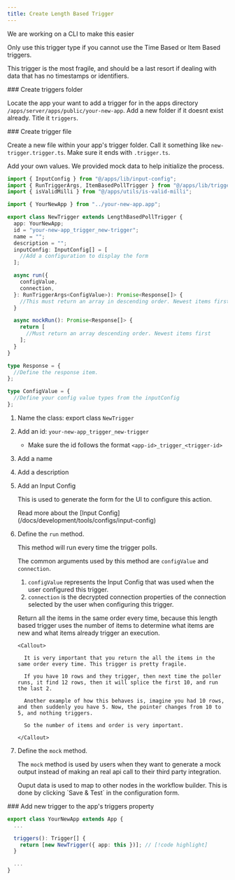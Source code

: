 ```yaml
---
title: Create Length Based Trigger
---
```


<Callout>We are working on a CLI to make this easier</Callout>

<Callout type="warn">
  Only use this trigger type if you cannot use the Time Based or Item Based triggers.

This trigger is the most fragile, and should be a last resort if dealing with data that has no timestamps or identifiers.

</Callout>

<Steps>

<Step>
### Create triggers folder

Locate the app your want to add a trigger for in the apps directory `/apps/server/apps/public/your-new-app`. Add a new folder if it doesnt exist already. Title it `triggers`.

<Files>
  <Folder name="apps" defaultOpen>
    <Folder name="ui" />
    <Folder name="server" defaultOpen>
      <Folder name="src" defaultOpen>
        <Folder name="apps" defaultOpen>
          <Folder name="public" defaultOpen>
            <Folder name="your-new-app" defaultOpen>
              <Folder name="triggers" defaultOpen />
              <File name="your-new-app.app.ts" />
            </Folder>
          </Folder>
        </Folder>
      </Folder>
    </Folder>
  </Folder>
</Files>

</Step>

<Step>
### Create trigger file

Create a new file within your app's trigger folder. Call it something like `new-trigger.trigger.ts`. Make sure it ends with `.trigger.ts`.

Add your own values. We provided mock data to help initialize the process.

```ts
import { InputConfig } from "@/apps/lib/input-config";
import { RunTriggerArgs, ItemBasedPollTrigger } from "@/apps/lib/trigger";
import { isValidMilli } from "@/apps/utils/is-valid-milli";

import { YourNewApp } from "../your-new-app.app";

export class NewTrigger extends LengthBasedPollTrigger {
  app: YourNewApp;
  id = "your-new-app_trigger_new-trigger";
  name = "";
  description = "";
  inputConfig: InputConfig[] = [
    //Add a configuration to display the form
  ];

  async run({
    configValue,
    connection,
  }: RunTriggerArgs<ConfigValue>): Promise<Response[]> {
    //This must return an array in descending order. Newest items first.
  }

  async mockRun(): Promise<Response[]> {
    return [
      //Must return an array descending order. Newest items first
    ];
  }
}

type Response = {
  //Define the response item.
};

type ConfigValue = {
  //Define your config value types from the inputConfig
};
```

1.  Name the class: export class `NewTrigger`
2.  Add an id: `your-new-app_trigger_new-trigger`

    - Make sure the id follows the format `<app-id>_trigger_<trigger-id>`

3.  Add a name
4.  Add a description

5.  Add an Input Config

    This is used to generate the form for the UI to configure this action.

    <Callout>
      Read more about the [Input
      Config](/docs/development/tools/configs/input-config)
    </Callout>

6.  Define the `run` method.

    This method will run every time the trigger polls.

    The common arguments used by this method are `configValue` and `connection`.

    1. `configValue` represents the Input Config that was used when the user configured this trigger.
    2. `connection` is the decrypted connection properties of the connection selected by the user when configuring this trigger.

    Return all the items in the same order every time, because this length based trigger uses the number of items to determine what items are new and what items already trigger an execution.

        <Callout>

          It is very important that you return the all the items in the same order every time. This trigger is pretty fragile.

          If you have 10 rows and they trigger, then next time the poller runs, it find 12 rows, then it will splice the first 10, and run the last 2.

          Another example of how this behaves is, imagine you had 10 rows, and then suddenly you have 5. Now, the pointer changes from 10 to 5, and nothing triggers.

          So the number of items and order is very important.

        </Callout>

7.  Define the `mock` method.

    The `mock` method is used by users when they want to generate a mock output instead of making an real api call to their third party integration.

    <Callout>
      Ouput data is used to map to other nodes in the workflow builder. This is
      done by clicking `Save & Test` in the configuration form.
    </Callout>

</Step>

<Step>
### Add new trigger to the app's triggers property

```ts
export class YourNewApp extends App {
  ...

  triggers(): Trigger[] {
    return [new NewTrigger({ app: this })]; // [!code highlight]
  }

  ...
}
```

</Step>

</Steps>
